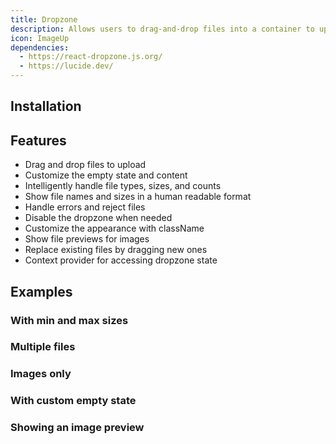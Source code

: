 ```yaml
---
title: Dropzone
description: Allows users to drag-and-drop files into a container to upload or process them.
icon: ImageUp
dependencies:
  - https://react-dropzone.js.org/
  - https://lucide.dev/
---
```


<Preview path="dropzone" />

## Installation

<Installer packageName="dropzone" />

## Features

- Drag and drop files to upload
- Customize the empty state and content
- Intelligently handle file types, sizes, and counts
- Show file names and sizes in a human readable format
- Handle errors and reject files
- Disable the dropzone when needed
- Customize the appearance with className
- Show file previews for images
- Replace existing files by dragging new ones
- Context provider for accessing dropzone state

## Examples

### With min and max sizes

<Preview path="dropzone-min-max" />

### Multiple files

<Preview path="dropzone-multiple" />

### Images only

<Preview path="dropzone-accept" />

### With custom empty state

<Preview path="dropzone-custom-empty-state" />

### Showing an image preview

<Preview path="dropzone-image-preview" />
